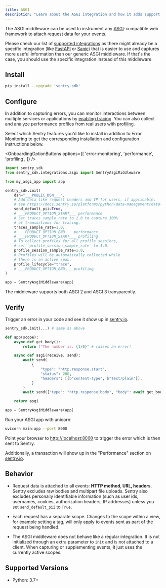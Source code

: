 ```yaml
---
title: ASGI
description: "Learn about the ASGI integration and how it adds support for ASGI applications."
---
```


The ASGI middleware can be used to instrument any [ASGI](https://asgi.readthedocs.io/en/latest/)-compatible web framework to attach request data for your events.

<Alert>

Please check our list of [supported integrations](/platforms/python/integrations/) as there might already be a specific integration (like [FastAPI](/platforms/python/integrations/fastapi/) or [Sanic](/platforms/python/integrations/sanic/)) that is easier to use and captures more useful information than our generic ASGI middleware. If that's the case, you should use the specific integration instead of this middleware.

</Alert>

## Install

```bash
pip install --upgrade 'sentry-sdk'
```

## Configure


In addition to capturing errors, you can monitor interactions between multiple services or applications by [enabling tracing](/concepts/key-terms/tracing/). You can also collect and analyze performance profiles from real users with [profiling](/product/explore/profiling/).

Select which Sentry features you'd like to install in addition to Error Monitoring to get the corresponding installation and configuration instructions below.

<OnboardingOptionButtons
  options={[
    'error-monitoring',
    'performance',
    'profiling',
  ]}
/>

```python
import sentry_sdk
from sentry_sdk.integrations.asgi import SentryAsgiMiddleware

from my_asgi_app import app

sentry_sdk.init(
    dsn="___PUBLIC_DSN___",
    # Add data like request headers and IP for users, if applicable;
    # see https://docs.sentry.io/platforms/python/data-management/data-collected/ for more info
    send_default_pii=True,
    # ___PRODUCT_OPTION_START___ performance
    # Set traces_sample_rate to 1.0 to capture 100%
    # of transactions for tracing.
    traces_sample_rate=1.0,
    # ___PRODUCT_OPTION_END___ performance
    # ___PRODUCT_OPTION_START___ profiling
    # To collect profiles for all profile sessions,
    # set `profile_session_sample_rate` to 1.0.
    profile_session_sample_rate=1.0,
    # Profiles will be automatically collected while
    # there is an active span.
    profile_lifecycle="trace",
    # ___PRODUCT_OPTION_END___ profiling
)

app = SentryAsgiMiddleware(app)
```

The middleware supports both ASGI 2 and ASGI 3 transparently.

## Verify

Trigger an error in your code and see it show up in [sentry.io](https://sentry.io).

```python
sentry_sdk.init(...) # same as above

def app(scope):
    async def get_body():
        return f"The number is: {1/0}" # raises an error!

    async def asgi(receive, send):
        await send(
            {
                "type": "http.response.start",
                "status": 200,
                "headers": [[b"content-type", b"text/plain"]],
            }
        )
        await send({"type": "http.response.body", "body": await get_body()})

    return asgi

app = SentryAsgiMiddleware(app)
```

Run your ASGI app with unicorn:

```bash
uvicorn main:app --port 8000
```

Point your browser to [http://localhost:8000](http://localhost:8000) to trigger the error which is then sent to Sentry.

Additionally, a transaction will show up in the "Performance" section on [sentry.io](https://sentry.io).

## Behavior

- Request data is attached to all events: **HTTP method, URL, headers**. Sentry excludes raw bodies and multipart file uploads. Sentry also excludes personally identifiable information (such as user ids, usernames, cookies, authorization headers, IP addresses) unless you set `send_default_pii` to `True`.

- Each request has a separate scope. Changes to the scope within a view, for example setting a tag, will only apply to events sent as part of the request being handled.

- The ASGI middleware does not behave like a regular integration. It is not initialized through an extra parameter to `init` and is not attached to a client. When capturing or supplementing events, it just uses the currently active scopes.

## Supported Versions

- Python: 3.7+
